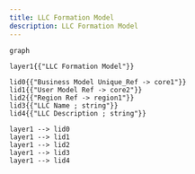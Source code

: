 ```yaml
---
title: LLC Formation Model
description: LLC Formation Model
---
```



```mermaid
graph

layer1{{"LLC Formation Model"}}

lid0{{"Business Model Unique_Ref -> core1"}}
lid1{{"User Model Ref -> core2"}}
lid2{{"Region Ref -> region1"}}
lid3{{"LLC Name ; string"}}
lid4{{"LLC Description ; string"}}

layer1 --> lid0
layer1 --> lid1
layer1 --> lid2
layer1 --> lid3
layer1 --> lid4

```

